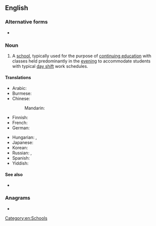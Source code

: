 {{also|nightschool}}
==English==

===Alternative forms===
* {{l|en|nightschool}}

===Noun===
{{en-noun}}

# A [[school]], typically used for the purpose of [[continuing education]] with classes held predominantly in the [[evening]] to accommodate students with typical [[day shift]] work schedules.

====Translations====
{{trans-top|A school with classes held predominantly in the evening}}
* Arabic: {{t-needed|ar}}
* Burmese: {{t+|my|ညကျောင်း|sc=Mymr}}
* Chinese:
*: Mandarin: {{t+|cmn|夜校|tr=yèxiào|sc=Hani}}
* Finnish: {{t+|fi|iltakoulu}}
* French: {{t+|fr|cours du soir|m}}
* German: {{t+|de|Abendschule|f}}
{{trans-mid}}
* Hungarian: {{t|hu|esti iskola}}, {{t+|hu|[[dolgozók]] [[iskolája]]}}
* Japanese: {{t|ja|夜学|tr=やがく, yagaku|sc=Jpan}}
* Korean: {{t-needed|ko}}
* Russian: {{t|ru|вече́рняя шко́ла|f}}, {{t|ru|вече́рние ку́рсы|m-p}}
* Spanish: {{t|es|escuela nocturna|f}}
* Yiddish: {{t|yi|אָוונטשול|f}}
{{trans-bottom}}

====See also====
* {{l|en|evening class}}

===Anagrams===
* {{anagrams|en|a=cghhilnoost|school night}}

[[Category:en:Schools]]